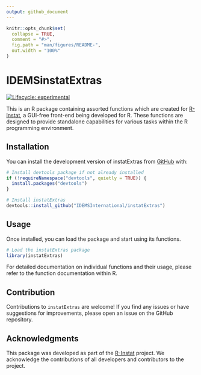 ```yaml
---
output: github_document
---
```


<!-- README.md is generated from README.Rmd. Please edit that file -->

```r
knitr::opts_chunk$set(
  collapse = TRUE,
  comment = "#>",
  fig.path = "man/figures/README-",
  out.width = "100%"
)
```

# IDEMSinstatExtras

<!-- badges: start -->
[![Lifecycle: experimental](https://img.shields.io/badge/lifecycle-experimental-orange.svg)](https://lifecycle.r-lib.org/articles/stages.html#experimental)
<!-- badges: end -->

This is an R package containing assorted functions which are created for [R-Instat](https://r-instat.org/), a GUI-free front-end being developed for R. These functions are designed to provide standalone capabilities for various tasks within the R programming environment.

## Installation

You can install the development version of instatExtras from [GitHub](https://github.com/) with:

``` r
# Install devtools package if not already installed
if (!requireNamespace("devtools", quietly = TRUE)) {
  install.packages("devtools")
}

# Install instatExtras
devtools::install_github("IDEMSInternational/instatExtras")
```

## Usage
Once installed, you can load the package and start using its functions.

``` r
# Load the instatExtras package
library(instatExtras)
```

For detailed documentation on individual functions and their usage, please refer to the function documentation within R.

## Contribution
Contributions to `instatExtras` are welcome! If you find any issues or have suggestions for improvements, please open an issue on the GitHub repository.

## Acknowledgments
This package was developed as part of the [R-Instat](https://r-instat.org/) project. We acknowledge the contributions of all developers and contributors to the project.
